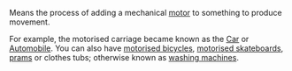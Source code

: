 Means the process of adding a mechanical [[motor]] to something to produce movement.

For example, the motorised carriage became known as the [[Car]] or [[Automobile]].  You can also have [[motorised bicycles]], [[motorised skateboards]], [[prams]] or clothes tubs; otherwise known as [[washing machines]].
{{stub}}